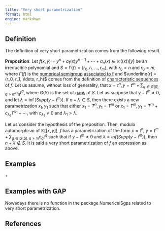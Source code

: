 ```yaml
---
title: "Very short parametrization"
format: html
engine: markdown
---
```


## Definition

The definition of very short parametrization comes from the following result.

$\textbf{Preposition}$: Let $f(x,y) = y^n + a_1(x)y^{n-1} + \cdots + a_n(x) \in \mathbb{K}((x))[y]$ be an irreducible polynomial and $S = \Gamma(f) = \langle r_0, r_1, \ldots, r_m \rangle$, with $r_0 = n$ and $r_0 = m$, where $\Gamma(f)$ is the [numerical semigroup](../Basic-concepts/Numerical-semigroup.qmd) [associated to f](Polynomial-NS.qmd) and $\underline{r} = (r_0, r_1, \ldots, r_h)$ comes from the definition of [characteristic sequences](Characteristic-sequences.qmd) of $f$. Let us assume, without loss of generality, that $x = t^n, y = t^m + \sum_{q \in G(S), q > m} c_q t^q$, where $G(S)$ is the set of [gaps](../Basic-concepts/Gap.qmd) of $S$. Let us suppose that $y - t^m \ne 0$, and let $\lambda = \inf(Supp(y - t^m))$. If $n + \lambda \in S$, then there exists a new parametrization $x_1, y_1$ such that either $x_1 = T^n, y_1 = T^m$ or $x_1 = T^m, y_1 = T^m + c_{\lambda_1}T^{\lambda_1} + \cdots$, with $c_{\lambda_1} \ne 0$ and $\lambda_1 > \lambda$.

Let us consider the hypothesis of the preposition. Then, modulo automorphism of $\mathbb{K}[[x,y]]$, $f$ has a parametrization of the form $x = t^n$, $y = t^m + \sum_{g \in G(S), q > m} c_q t^q$ such that if $y - t^m \ne 0$ and $\lambda = inf(Supp(y - t^m))$, then $n + \lambda \not \in S$. It is said a very short parametrization of $f$ an expression as above.

## Examples

$\circ$

## Examples with GAP

Nowadays there is no function in the package NumericalSgps related to very short parametrization.

## References
